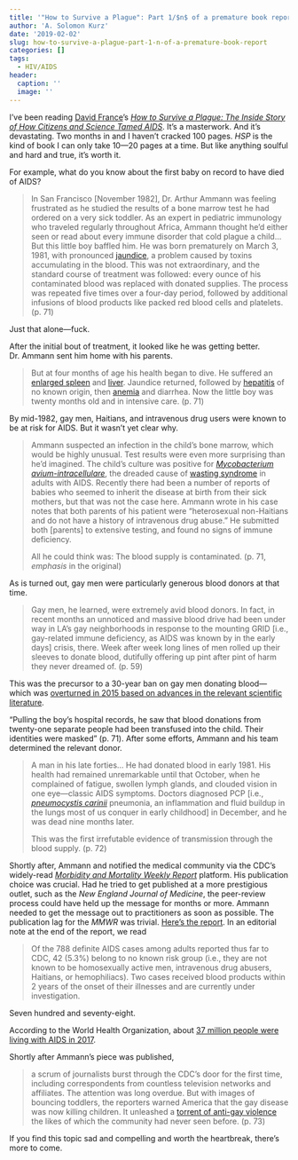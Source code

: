 ```yaml
---
title: '"How to Survive a Plague": Part 1/$n$ of a premature book report'
author: 'A. Solomon Kurz'
date: '2019-02-02'
slug: how-to-survive-a-plague-part-1-n-of-a-premature-book-report
categories: []
tags: 
  - HIV/AIDS
header:
  caption: ''
  image: ''
---
```


I’ve been reading [David France](https://twitter.com/bydavidfrance?lang=en)’s [*How to Survive a Plague: The Inside Story of How Citizens and Science Tamed AIDS*](https://surviveaplague.com). It’s a masterwork. And it’s devastating. Two months in and I haven’t cracked 100 pages. *HSP* is the kind of book I can only take 10—20 pages at a time. But like anything soulful and hard and true, it’s worth it.

For example, what do you know about the first baby on record to have died of AIDS?

> In San Francisco [November 1982], Dr. Arthur Ammann was feeling frustrated as he studied the results of a bone marrow test he had ordered on a very sick toddler. As an expert in pediatric immunology who traveled regularly throughout Africa, Ammann thought he’d either seen or read about every immune disorder that cold plague a child… But this little boy baffled him. He was born prematurely on March 3, 1981, with pronounced [jaundice](https://www.mayoclinic.org/diseases-conditions/infant-jaundice/symptoms-causes/syc-20373865), a problem caused by toxins accumulating in the blood. This was not extraordinary, and the standard course of treatment was followed: every ounce of his contaminated blood was replaced with donated supplies. The process was repeated five times over a four-day period, followed by additional infusions of blood products like packed red blood cells and platelets. (p. 71)

Just that alone—fuck.

After the initial bout of treatment, it looked like he was getting better. Dr. Ammann sent him home with his parents.

> But at four months of age his health began to dive. He suffered an [enlarged spleen](https://emedicine.medscape.com/article/958739-overvie) and [liver](https://www.stlouischildrens.org/conditions-treatments/liver-disease). Jaundice returned, followed by [hepatitis](https://www.stanfordchildrens.org/en/topic/default?id=hepatitis-in-children-90-P02517) of no known origin, then [anemia](https://www.aafp.org/afp/2016/0215/p270.html) and diarrhea. Now the little boy was twenty months old and in intensive care. (p. 71)

By mid-1982, gay men, Haitians, and intravenous drug users were known to be at risk for AIDS. But it wasn’t yet clear why.

> Ammann suspected an infection in the child’s bone marrow, which would be highly unusual. Test results were even more surprising than he’d imagined. The child’s culture was positive for [*Mycobacterium avium-intracellulare*](https://rarediseases.info.nih.gov/diseases/7123/mycobacterium-avium-complex-infections), the dreaded cause of [wasting syndrome](http://www.aidsinfonet.org/fact_sheets/view/519pml.htm) in adults with AIDS. Recently there had been a number of reports of babies who seemed to inherit the disease at birth from their sick mothers, but that was not the case here. Ammann wrote in his case notes that both parents of his patient were “heterosexual non-Haitians and do not have a history of intravenous drug abuse.” He submitted both [parents] to extensive testing, and found no signs of immune deficiency.
>
> All he could think was: The blood supply is contaminated. (p. 71, *emphasis* in the original)

As is turned out, gay men were particularly generous blood donors at that time.

> Gay men, he learned, were extremely avid blood donors. In fact, in recent months an unnoticed and massive blood drive had been under way in LA’s gay neighborhoods in response to the mounting GRID [i.e., gay-related immune deficiency, as AIDS was known by in the early days] crisis, there. Week after week long lines of men rolled up their sleeves to donate blood, dutifully offering up pint after pint of harm they never dreamed of. (p. 59)

This was the precursor to a 30-year ban on gay men donating blood—which was [overturned in 2015 based on advances in the relevant scientific literature](https://www.cnn.com/2015/12/21/health/fda-gay-men-blood-donation-changes/index.html).

“Pulling the boy’s hospital records, he saw that blood donations from twenty-one separate people had been transfused into the child. Their identities were masked” (p. 71). After some efforts, Ammann and his team determined the relevant donor.

> A man in his late forties… He had donated blood in early 1981. His health had remained unremarkable until that October, when he complained of fatigue, swollen lymph glands, and clouded vision in one eye—classic AIDS symptoms. Doctors diagnosed PCP [i.e., [*pneumocystis carinii*](https://www.webmd.com/hiv-aids/guide/aids-hiv-opportunistic-infections-pneumocystis-pcp-pneumonia#1) pneumonia, an inflammation and fluid buildup in the lungs most of us conquer in early childhood] in December, and he was dead nine months later.
>
> This was the first irrefutable evidence of transmission through the blood supply.  (p. 72)

Shortly after, Ammann and notified the medical community via the CDC's widely-read [*Morbidity and Mortality Weekly Report*](https://www.cdc.gov/mmwr/index.html) platform. His publication choice was crucial. Had he tried to get published at a more prestigious outlet, such as the *New England Journal of Medicine*, the peer-review process could have held up the message for months or more. Ammann needed to get the message out to practitioners as soon as possible. The publication lag for the *MMWR* was trivial. [Here’s the report](https://www.cdc.gov/mmwr/preview/mmwrhtml/00001203.htm). In an editorial note at the end of the report, we read

> Of the 788 definite AIDS cases among adults reported thus far to CDC, 42 (5.3%) belong to no known risk group (i.e., they are not known to be homosexually active men, intravenous drug abusers, Haitians, or hemophiliacs). Two cases received blood products within 2 years of the onset of their illnesses and are currently under investigation.

Seven hundred and seventy-eight.

According to the World Health Organization, about [37 million people were living with AIDS in 2017](https://www.who.int/gho/hiv/en/).

Shortly after Ammann’s piece was published,

> a scrum of journalists burst through the CDC’s door for the first time, including correspondents from countless television networks and affiliates. The attention was long overdue. But with images of bouncing toddlers, the reporters warned America that the gay disease was now killing children. It unleashed a [torrent of anti-gay violence](https://www.nytimes.com/1986/11/23/us/violence-against-homosexuals-rising-groups-seeking-wider-protection-say.html) the likes of which the community had never seen before. (p. 73)

If you find this topic sad and compelling and worth the heartbreak, there’s more to come.